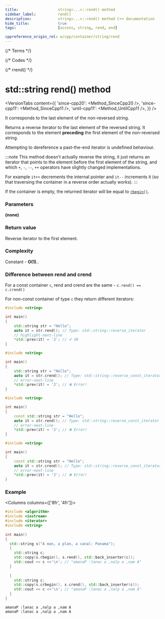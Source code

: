 ```yaml
---
title:					string<...>::rend() method
sidebar_label:			rend()
description:			string<...>::rend() method C++ documentation
hide_title:				true
tags:					[access, string, rend, end]

cppreference_origin_rel: w/cpp/container/string/rend
---
```



{/* Terms */}

{/* Codes */}

{/* rrend() */}

# std::string rend() method

<VersionTabs content={{
    'since-cpp20': <Method_SinceCpp20 />,
    'since-cpp11': <Method_SinceCpp11 />,
    'until-cpp11': <Method_UntilCpp11 />,
}} />

It corresponds to the last element of the non-reversed string.

Returns a <Tooltip title={Term_ContAlias_ReverseIterator}>reverse iterator</Tooltip> to the last element of the reversed string.
It corresponds to the element **preceding** the first element of the non-reversed string.

Attempting to dereference a past-the-end iterator is <Tooltip title={Term_UndefinedBehaviour}>undefined behaviour</Tooltip>.

:::note
This method doesn't actually reverse the string, it just returns an iterator that points to the element before the first element of the string,
and which `+`, `-`, `--`, `++` operators have slightly changed implementations.

For example `it++` decrements the internal pointer and `it--` increments it (so that traversing the container in a reverse order actually works).
:::

If the container is empty, the returned iterator will be equal to [`rbegin()`](rbegin).

### Parameters

**(none)**

### Return value

Reverse iterator to the first element.

### Complexity

Constant - **O(1)**..

### Difference between rend and crend

For a const container `c`, rend and crend are the same - `c.rend() == c.crend()`

For non-const container of type `c` they return different iterators:

<Tabs>
<TabItem value="non-const-container" label="Non const container" default>

<Tabs>
<TabItem value="rend" label="rend" default>


```cpp
#include <string> 

int main()
{
    std::string str = "Hello";
    auto it = str.rend(); // Type: std::string::reverse_iterator
    // highlight-next-line
    *std::prev(it) = 'J'; // ✔ Ok
}
```

</TabItem>
<TabItem value="crend" label="crend" default>

```cpp
#include <string>

int main()
{
    std::string str = "Hello";
    auto it = str.crend(); // Type: std::string::reverse_const_iterator
    // error-next-line
    *std::prev(it) = 'J'; // ❌ Error! 
}
```

</TabItem>
</Tabs>

</TabItem>
<TabItem value="const-container" label="Const container">

<Tabs>
<TabItem value="rend" label="rend" default>

```cpp
#include <string>

int main()
{
    const std::string str = "Hello";
    auto it = str.rend(); // Type: std::string::reverse_const_iterator
    // error-next-line
    *std::prev(it) = 'J'; // ❌ Error! 
}
```

</TabItem>
<TabItem value="crend" label="crend" default>

```cpp
#include <string>

int main()
{
    const std::string str = "Hello";
    auto it = str.crend(); // Type: std::string::reverse_const_iterator
    // error-next-line
    *std::prev(it) = 'J'; // ❌ Error! 
}
```

</TabItem>
</Tabs>

</TabItem>
</Tabs>

### Example

<Columns columns={['8fr', '4fr']}>
<div>

```cpp title='Main.cpp' showLineNumbers
#include <algorithm>
#include <iostream>
#include <iterator>
#include <string>
 
int main()
{
  std::string s("A man, a plan, a canal: Panama");
  {
    std::string c;
    std::copy(s.rbegin(), s.rend(), std::back_inserter(c));
    std::cout << c <<'\n'; // "amanaP :lanac a ,nalp a ,nam A"
  }
 
  {
    std::string c;
    std::copy(s.crbegin(), s.crend(), std::back_inserter(c));
    std::cout << c <<'\n'; // "amanaP :lanac a ,nalp a ,nam A"
  }
}
```

</div>
<div>

```plaintext title="Output"
amanaP :lanac a ,nalp a ,nam A
amanaP :lanac a ,nalp a ,nam A
```

</div>
</Columns>
